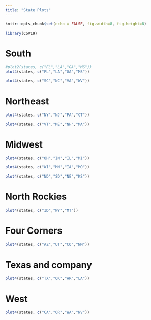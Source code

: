```yaml
---
title: "State Plots"
---
```


```r
knitr::opts_chunk$set(echo = FALSE, fig.width=8, fig.height=8)
```

```r
library(CoV19)
```

# South

```r
#plot2(states, c("FL","LA","GA","MS"))
plot4(states, c("FL","LA","GA","MS"))
```

```r
plot4(states, c("SC","NC","VA","WV"))
```

# Northeast

```r
plot4(states, c("NY","NJ","PA","CT"))
```

```r
plot4(states, c("VT","ME","NH","MA"))
```

# Midwest


```r
plot4(states, c("OH","IN","IL","MI"))
```

```r
plot4(states, c("WI","MN","IA","MO"))
```

```r
plot4(states, c("ND","SD","NE","KS"))
```

# North Rockies

```r
plot4(states, c("ID","WY","MT"))
```

# Four Corners

```r
plot4(states, c("AZ","UT","CO","NM"))
```

# Texas and company

```r
plot4(states, c("TX","OK","AR","LA"))
```

# West

```r
plot4(states, c("CA","OR","WA","NV"))
```